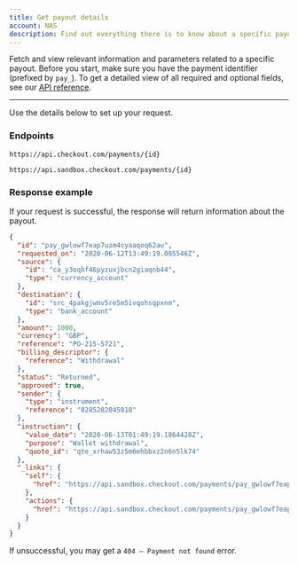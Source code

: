 ```yaml
---
title: Get payout details
account: NAS
description: Find out everything there is to know about a specific payout, from its status to the type of sender.
---
```


Fetch and view relevant information and parameters related to a specific payout. Before you start, make sure you have the payment identifier (prefixed by `pay_`). To get a detailed view of all required and optional fields, see our [API reference](https://api-reference.checkout.com/preview/crusoe).

---

Use the details below to set up your request.

### Endpoints

<tabs>
<tab title="Live">
<LineCodeWrapper type="get">

`https://api.checkout.com/payments/{id}`

</LineCodeWrapper>
</tab>
<tab title="Sandbox">
<LineCodeWrapper type="get">

`https://api.sandbox.checkout.com/payments/{id}`

</LineCodeWrapper>
</tab>
</tabs>

### Response example

If your request is successful, the response will return information about the payout.

```json
{
  "id": "pay_gwlowf7eap7uzm4cyaaqoq62au",
  "requested_on": "2020-06-12T13:49:19.085546Z",
  "source": {
    "id": "ca_y3oqhf46pyzuxjbcn2giaqnb44",
    "type": "currency_account"
  },
  "destination": {
    "id": "src_4pakgjwmv5re5m5ivqohsqpxnm",
    "type": "bank_account"
  },
  "amount": 1000,
  "currency": "GBP",
  "reference": "PO-215-5721",
  "billing_descriptor": {
    "reference": "Withdrawal"
  },
  "status": "Returned",
  "approved": true,
  "sender": {
    "type": "instrument",
    "reference": "8285282045818"
  },
  "instruction": {
    "value_date": "2020-06-13T01:49:19.1864428Z",
    "purpose": "Wallet withdrawal",
    "quote_id": "qte_xrhaw53z5m6ehbbxz2n6n5lk74"
  },
  "_links": {
    "self": {
      "href": "https://api.sandbox.checkout.com/payments/pay_gwlowf7eap7uzm4cyaaqoq62au"
    },
    "actions": {
      "href": "https://api.sandbox.checkout.com/payments/pay_gwlowf7eap7uzm4cyaaqoq62au/actions"
    }
  }
}
```

<TipBox variant="info">

If unsuccessful, you may get a `404 – Payment not found` error.

</TipBox>
